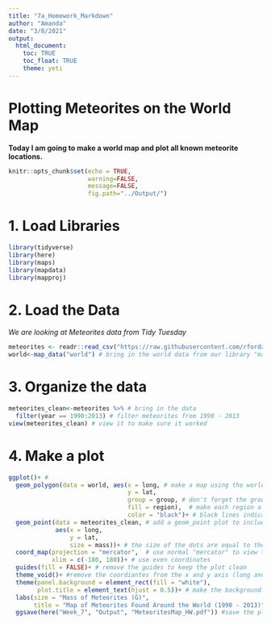 ```yaml
---
title: "7a_Homework_Markdown"
author: "Amanda"
date: "3/8/2021"
output: 
  html_document:
    toc: TRUE
    toc_float: TRUE
    theme: yeti
---
```

#  Plotting Meteorites on the World Map  
**Today I am going to make a world map and plot all known meteorite locations.**

```r
knitr::opts_chunk$set(echo = TRUE, 
                      warning=FALSE,
                      message=FALSE, 
                      fig.path="../Output/")
```

#  1. Load Libraries
```r
library(tidyverse)
library(here)
library(maps)
library(mapdata)
library(mapproj)
```

#  2. Load the Data  
*We are looking at Meteorites data from Tidy Tuesday*
```r
meteorites <- readr::read_csv("https://raw.githubusercontent.com/rfordatascience/tidytuesday/master/data/2019/2019-06-11/meteorites.csv") # bring in the data from tidy tuesday meteorites
world<-map_data("world") # bring in the world data from our library "maps"
```
#  3. Organize the data
```r
meteorites_clean<-meteorites %>% # bring in the data
  filter(year == 1990:2013) # filter meteorites from 1990 - 2013
view(meteorites_clean) # view it to make sure it worked
```

#  4. Make a plot 
```r
ggplot()+ # 
  geom_polygon(data = world, aes(x = long, # make a map using the world data
                                 y = lat, 
                                 group = group, # don't forget the group to make sure it aligns with data
                                 fill = region),  # make each region a different color 
                                 color = "black")+ # black lines indicating outline of map
  geom_point(data = meteorites_clean, # add a geom_point plot to include the meteorites data on top of the world map 
             aes(x = long, 
                 y = lat,
                 size = mass))+ # the size of the dots are equal to the mass of each meteorite 
  coord_map(projection = "mercator",  # use normal "mercator" to view the entire world map 
            xlim = c(-180, 180))+ # use even coordinates
  guides(fill = FALSE)+ # remove the guides to keep the plot clean 
  theme_void()+ #remove the coordiantes from the x and y axis (long and lat)
  theme(panel.background = element_rect(fill = "white"), 
        plot.title = element_text(hjust = 0.5))+ # make the background white
  labs(size = "Mass of Meteorites (G)", 
       title = "Map of Meteorites Found Around the World (1990 - 2013)") + # rename the label with the correct unit of measurement 
  ggsave(here("Week_7", "Output", "MeteoritesMap_HW.pdf")) #save the plot
```

